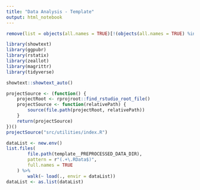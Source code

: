 ```yaml
---
title: "Data Analysis - Template"
output: html_notebook
---
```


```r
remove(list = objects(all.names = TRUE)[!(objects(all.names = TRUE) %in% "template__RAW_DATA")])

library(showtext)
library(ggpubr)
library(rstatix)
library(zeallot)
library(magrittr)
library(tidyverse)

showtext::showtext_auto()
```

```r
projectSource <- (function() {
	projectRoot <- rprojroot::find_rstudio_root_file()
	projectSource <- function(relativePath) {
		source(file.path(projectRoot, relativePath))
	}
	return(projectSource)
})()
projectSource("src/utilities/index.R")
```

```r
dataList <- new.env()
list.files(
		file.path(template__PREPROCESSED_DATA_DIR),
		pattern = r"(.+\.RData$)",
		full.names = TRUE
	) %>%
		walk(~ load(., envir = dataList))
dataList <- as.list(dataList)
```
